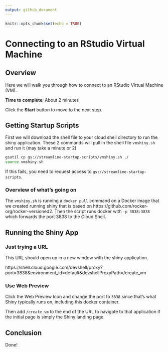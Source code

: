 ```yaml
---
output: github_document
---
```


```r
knitr::opts_chunk$set(echo = TRUE)
```

# Connecting to an RStudio Virtual Machine

## Overview

Here we will walk you through how to connect to an RStudio Virtual Machine (VM).

**Time to complete**: About 2 minutes

Click the **Start** button to move to the next step.


## Getting Startup Scripts

First we will download the shell file to your cloud shell directory to run the shiny application.  These 2 commands will pull in the shell file `vmshiny.sh` and run it (may take a minute or 2)

```bash
gsutil cp gs://streamline-startup-scripts/vmshiny.sh ./
source vmshiny.sh
```

If this fails, you need to request access to `gs://streamline-startup-scripts`.

### Overview of what's going on

The `vmshiny.sh` is running a `docker pull` command on a Docker image that we created running shiny that is based on https://github.com/rocker-org/rocker-versioned2.  Then the script runs docker with `-p 3838:3838` which forwards the port 3838 to the Cloud Shell.

## Running the Shiny App


### Just trying a URL

This URL should open up in a new window with the shiny application.

https://shell.cloud.google.com/devshell/proxy?port=3838&environment_id=default&devshellProxyPath=/create_vm

### Use Web Preview

Click the Web Preview Icon <walkthrough-web-preview-icon></walkthrough-web-preview-icon> and 
change the port to `3838` since that's what Shiny typically runs on, including this docker container.

Then add `/create_vm` to the end of the URL to navigate to that application if the initial page is simply the Shiny landing page.



## Conclusion

Done!




